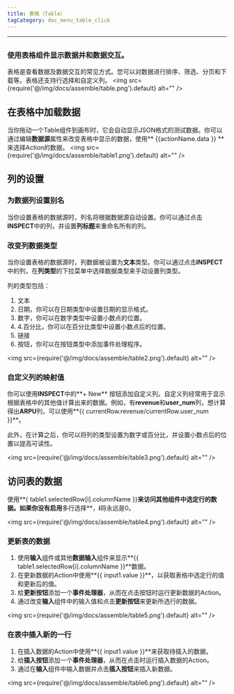 ```yaml
---
title: 表格（Table）
tagCategory: doc_menu_table_click
---
```

---

## <Heading hidden>表格（Table）</Heading>

### 使用表格组件显示数据并和数据交互。

表格是查看数据及数据交互的常见方式。您可以对数据进行排序、筛选、分页和下载等。表格还支持行选择和自定义列。
<img
  src={require('@/img/docs/assemble/table.png').default}
  alt=""
/>

## 在表格中加载数据

当你拖动一个Table组件到画布时，它会自动显示JSON格式的测试数据。你可以通过编辑**数据源**属性来改变表格中显示的数据，使用** {{actionName.data }} **来选择Action的数据。
<img
  src={require('@/img/docs/assemble/table1.png').default}
  alt=""
/>

## 列的设置

### 为数据列设置别名

当你设置表格的数据源时，列名将根据数据源自动设置。你可以通过点击**INSPECT**中的列，并设置**列标题**来重命名所有的列。

### 改变列数据类型

当你设置表格的数据源时，列数据被设置为**文本**类型。你可以通过点击**INSPECT**中的列，在**列类型**的下拉菜单中选择数据类型来手动设置列类型。

列的类型包括：

1. 文本
2. 日期，你可以在日期类型中设置日期的显示格式。
3. 数字，你可以在数字类型中设置小数点的位置。
4. 4.百分比，你可以在百分比类型中设置小数点后的位置。
5. 链接
6. 按钮，你可以在按钮类型中添加事件处理程序。

<img
  src={require('@/img/docs/assemble/table2.png').default}
  alt=""
/>

### 自定义列的映射值

你可以使用**INSPECT**中的**+ New** 按钮添加自定义列。自定义列经常用于显示根据表格中的其他值计算出来的数据。例如，有**revenue**和**user_num**列，想计算得出**ARPU**列，可以使用**{{ currentRow.revenue/currentRow.user_num }}**。

此外，在计算之后，你可以将列的类型设置为数字或百分比，并设置小数点后的位置以提高可读性。

<img
  src={require('@/img/docs/assemble/table3.png').default}
  alt=""
/>

## 访问表的数据

使用**{ table1.selectedRow[i].columnName }}**来访问其他组件中选定行的数据。如果你没有启用**多行选择**，**i**将永远是0。

<img
  src={require('@/img/docs/assemble/table4.png').default}
  alt=""
/>

### 更新表的数据

1. 使用**输入**组件或其他**数据输入**组件来显示**{{ table1.selectedRow[i].columnName }}**数据。
2. 在更新数据的Action中使用**{{ input1.value }}**，以获取表格中选定行的值和更新后的值。
3. 给**更新按钮**添加一个**事件处理器**，从而在点击按钮时运行更新数据的Action。
4. 通过改变**输入**组件中的输入值和点击**更新按钮**来更新所选行的数据。

<img
  src={require('@/img/docs/assemble/table5.png').default}
  alt=""
/>

### 在表中插入新的一行

1. 在插入数据的Action中使用**{{ input1.value }}**来获取待插入的数据。
2. 给**插入按钮**添加一个**事件处理器**，从而在点击时运行插入数据的Action。
3. 通过在**输入**组件中输入数据并点击**插入按钮**来插入新数据。

<img
  src={require('@/img/docs/assemble/table6.png').default}
  alt=""
/>
